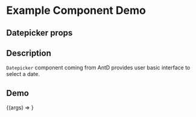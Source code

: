 
<Meta title="Example/Datepicker" component={Datepicker} />

# Example Component Demo

## Datepicker props
<Props of={Datepicker} />

## Description

`Datepicker` component coming from AntD provides user basic interface to select a date.

## Demo

<Canvas>
  <Story name="Example Datepicker">
    {(args) => <Datepicker {...args} />}
  </Story>
</Canvas>

